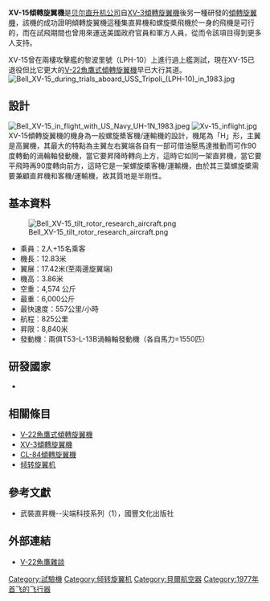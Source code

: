 {{軍用飛機
 |名稱 = XV-15傾轉旋翼機
 |圖片 = [[File:Tiltrotor_research_aircraft_hovering_-_GPN-2002-000192.jpg|300px]]
 |照片說明 = XV-15傾轉旋翼機
 |類型= 傾轉旋翼實驗機
 |用戶 = [[美国国家航空航天局|NASA]]
 |生產 = [[贝尔直升机公司|贝尔直升机公司]]
 |首飛 =1977年5月3日
 |產量 = 2架
}}

'''XV-15傾轉旋翼機'''是[[贝尔直升机公司|贝尔直升机公司]]自[[XV-3傾轉旋翼機|XV-3傾轉旋翼機]]後另一種研發的[[倾转旋翼机|傾轉旋翼機]]，該機的成功證明傾轉旋翼機這種集直昇機和螺旋槳飛機於一身的飛機是可行的，而在試飛期間也曾用來運送美國政府官員和軍方人員，從而令該項目得到更多人支持。

XV-15曾在兩棲攻擊艦的黎波里號（LPH-10）上進行過上艦測試，現在XV-15已退役但比它更大的[[V-22魚鷹式傾轉旋翼機|V-22魚鷹式傾轉旋翼機]]早已大行其道。
[[File:Bell_XV-15_during_trials_aboard_USS_Tripoli_(LPH-10)_in_1983.jpg|thumb]]
==設計==
[[File:Bell_XV-15_in_flight_with_US_Navy_UH-1N_1983.jpeg|thumb]]
[[File:Xv-15_inflight.jpg|thumb]]
XV-15傾轉旋翼機的機身為一般螺旋槳客機/運輸機的設計，機尾為「H」形，主翼是高翼機，其最大的特點為主翼左右翼端各自有一部可借油壓馬達推動而可作90度轉動的渦輪軸發動機，當它要昇降時轉向上方，這時它如同一架直昇機，當它要平飛時再90度轉向前方，這時它是一架螺旋槳客機/運輸機，由於其三葉螺旋槳需要兼顧直昇機和客機/運輸機，故其質地是半剛性。

==基本資料==
[[File:Bell_XV-15_tilt_rotor_research_aircraft.png|thumb]]
*乘員：2人+15名乘客
*機長：12.83米
*翼展：17.42米(至兩邊旋翼端)
*機高：3.86米
*空重：4,574 公斤
*最重：6,000公斤
*最快速度：557公里/小時
*航程：825公里
*昇限：8,840米
*發動機：兩俱T53-L-13B渦輪軸發動機（各自馬力=1550匹）

==研發國家==
*{{USA}}

==相關條目==
{{Commons|Category:Bell XV-15}}
*[[V-22魚鷹式傾轉旋翼機|V-22魚鷹式傾轉旋翼機]]
*[[XV-3傾轉旋翼機|XV-3傾轉旋翼機]]
*[[CL-84傾轉旋翼機|CL-84傾轉旋翼機]]
*[[倾转旋翼机|倾转旋翼机]]

==參考文獻==
*武裝直昇機--尖端科技系列（1），國豐文化出版社

==外部連結==
*[http://www.afwing.com/intro/v22/1.htm V-22魚鷹雜談] {{Wayback|url=http://www.afwing.com/intro/v22/1.htm |date=20160306114730 }}

[[Category:試驗機|Category:試驗機]]
[[Category:倾转旋翼机|Category:倾转旋翼机]]
[[Category:貝爾航空器|Category:貝爾航空器]]
[[Category:1977年首飞的飞行器|Category:1977年首飞的飞行器]]